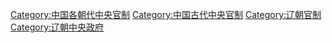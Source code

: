 [[Category:中国各朝代中央官制|Category:中国各朝代中央官制]]
[[Category:中国古代中央官制|Category:中国古代中央官制]]
[[Category:辽朝官制|Category:辽朝官制]]
[[Category:辽朝中央政府|Category:辽朝中央政府]]
